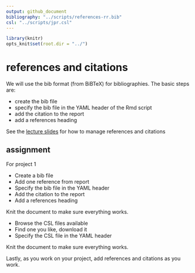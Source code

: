 ```yaml
---
output: github_document
bibliography: "../scripts/references-rr.bib"
csl: "../scripts/jpr.csl"
---
```


```r
library(knitr)
opts_knit$set(root.dir = "../")
```

# references and citations 

We will use the bib format (from BiBTeX) for bibliographies. The  basic steps are: 

- create the bib file  
- specify the bib file in the YAML header of the Rmd script
- add the citation to the report  
- add a references heading 

See the [lecture slides](../slides/cm4004_references-word-styles.pdf) for how to manage references and citations  




<!-- ## create the bib file  -->

<!-- To create the bib file:  -->

<!-- - Open a new text file in RStudio, *File &gt; New File &gt; Text File*   -->
<!-- - *Save As* `project_name.bib` in the `resources` directory  -->

<!-- You will type references into the `.bib` file something like this,  -->
<!-- <pre class="r"><code>@manual{ansi-isa-1995, -->
<!--     title        = {Process instrumentation terminology}, -->
<!--     edition      = {ANSI/ISA-S51.1-1979, reaffirmed 1995}, -->
<!--     organization = {Instrument Society of America}, -->
<!--     address      = {Research Triangle Park, NC}, -->
<!--     year         = {1995}, -->
<!--     note         = {ISBN 0-87664-390-4}, -->
<!-- }</code></pre> -->

<!-- - `ansi-isa-1995` is a reference label you assign here to be used later in the citation   -->
<!-- - `@manual` denotes the document type using standard BiBTeX syntax. -->

<!-- For help in formatting the entries in the bib file by article type, e.g., article, proceedings, book, manual, etc., try the  [verbosus](https://verbosus.com/bibtex-style-examples.html) site.   -->


<!-- ## specify the bib file in the YAML header -->

<!-- Add the bibliography argument to the front matter including the relative path if needed.   -->

<!-- <pre class="r"><code>--- -->
<!-- title: "Load-cell calibration report" -->
<!-- author: "name" -->
<!-- date: "date" -->
<!-- output: word_document -->
<!-- bibliography: "../resources/project_name.bib" -->
<!-- ---</code></pre> -->





<!-- ## add the citation to the report -->

<!-- In the report Rmd file, add the citation at the appropriate location in the paragraph, for example,   -->

<!-- <pre class="r"><code>The test procedure follows the ANSI/ISA standard [@ansi-isa-1995].  -->
<!-- </code></pre> -->

<!-- The citation syntax has the form `[@ref_label]`  -->

<!-- - `[ ]` a citation is delimited with square brackets -->
<!-- - `@ref_label` the `@` symbol followed by the reference label you assigned in the bib file   -->






<!-- ## add a references heading -->

<!-- At the end of the Rmd script, add a references section heading. -->

<!-- <pre class="r"><code># References -->
<!-- </code></pre> -->

<!-- All references cited in your report will be automatically formatted and listed here, at the end of the report.  -->



<!-- ## changing the format -->

<!-- Citations and references are both formatted automatically. To change the format, we use a CSL file. You don't have to create one. Just find the one that meets your needs online and download it.  -->

<!-- - Find a [CSL style file](http://citationstyles.org/styles/) that suits your needs, for example `chicago-author-date.csl` or `ieee.csl`  -->
<!-- - Download the CSL file and save it in your `resources/` folder   -->
<!-- - Edit the YAML header to designate the CSL style file you wish to use.   -->

<!-- <pre class="r"><code>--- -->
<!-- title: "Load-cell calibration report" -->
<!-- author: "name" -->
<!-- date: "date" -->
<!-- output: word_document -->
<!-- bibliography: "../resources/project_name.bib" -->
<!-- csl: "../resources/chicago-author-date.csl" -->
<!-- ---</code></pre> -->

<!-- References are sometimes not capitalized the way you expect. Return to the `.bib` file and place braces `{}` around letters you want capitalized.  -->

<!-- For example,  -->

<!-- ``` -->
<!-- @book{gandrud2015, -->
<!--   author    = {Christopher Gandrud},  -->
<!--   title     = {Reproducible {R}esearch with {R} and {RS}tudio}, -->
<!--   publisher = {CRC Press}, -->
<!--   year      = {2015}, -->
<!--   address   = {Boca Raton, FL}, -->
<!--   edition   = {2}, -->
<!-- } -->
<!-- ``` -->

## assignment 

For project 1

- Create a bib file  
- Add one reference from report 
- Specify the bib file in the YAML header 
- Add the citation to the report  
- Add a references heading 

Knit the document to make sure everything works.

- Browse the CSL files available 
- Find one you like, download it 
- Specify the CSL file in the YAML header 

Knit the document to make sure everything works.

Lastly, as you work on your project, add references and citations as you work. 
